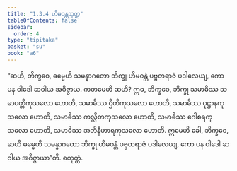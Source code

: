 ```yaml
---
title: "1.3.4 ဟိမဝန္တသုတ္တ"
tableOfContents: false
sidebar:
  order: 4
type: "tipitaka"
basket: "su"
book: "a6"
---
```



<DynamicBreadcrumb />

<Division number="24" book="a6" e="ch" v="16" p="275">

<Paragraph number="148" book="a6">
“ဆဟိ, ဘိက္ခဝေ, ဓမ္မေဟိ သမန္နာဂတော ဘိက္ခု ဟိမဝန္တံ ပဗ္ဗတရာဇံ ပဒါလေယျ, ကော ပန ဝါဒေါ ဆဝါယ အဝိဇ္ဇာယ. ကတမေဟိ ဆဟိ? ဣဓ, ဘိက္ခဝေ, ဘိက္ခု သမာဓိဿ သမာပတ္တိကုသလော ဟောတိ, သမာဓိဿ ဌိတိကုသလော ဟောတိ, သမာဓိဿ ဝုဋ္ဌာနကုသလော ဟောတိ, သမာဓိဿ ကလ္လိတကုသလော ဟောတိ, သမာဓိဿ ဂေါစရကုသလော ဟောတိ, သမာဓိဿ အဘိနီဟာရကုသလော ဟောတိ. ဣမေဟိ ခေါ, ဘိက္ခဝေ, ဆဟိ ဓမ္မေဟိ သမန္နာဂတော ဘိက္ခု ဟိမဝန္တံ ပဗ္ဗတရာဇံ ပဒါလေယျ, ကော ပန ဝါဒေါ ဆဝါယ အဝိဇ္ဇာယာ”တိ.

</Paragraph>
</Division>

<Paragraph number="149" type="center" book="a6">
စတုတ္ထံ.
</Paragraph>